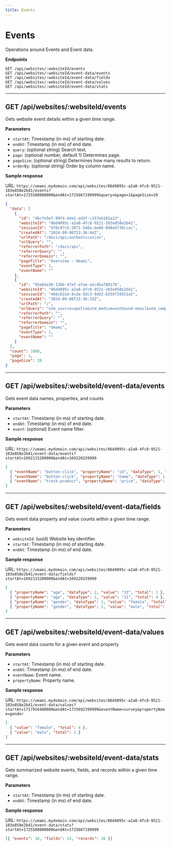 ```yaml
---
title: Events
---
```


# Events

Operations around Events and Event data.

**Endpoints**

```text
GET /api/websites/:websiteId/events
GET /api/websites/:websiteId/event-data/events
GET /api/websites/:websiteId/event-data/fields
GET /api/websites/:websiteId/event-data/values
GET /api/websites/:websiteId/event-data/stats
```

---

## GET /api/websites/:websiteId/events

Gets website event details within a given time range.

**Parameters**

- `startAt`: Timestamp (in ms) of starting date.
- `endAt`: Timestamp (in ms) of end date.
- `query`: (optional string) Search text.
- `page`: (optional number, default 1) Determines page.
- `pageSize`: (optional string) Determines how many results to return.
- `orderBy`: (optional string) Order by column name.

**Sample response**

URL: `https://umami.mydomain.com/api/websites/86d4095c-a2a8-4fc8-9521-103e858e2b41/events?startAt=1725580800000&endAt=1725667199999&query=&page=1&pageSize=20`

```json
{
  "data": [
    {
      "id": "dbcfe5ef-99f4-44e1-ad3f-c157eb102a13",
      "websiteId": "86d4095c-a2a8-4fc8-9521-103e858e2b41",
      "sessionId": "970c97c5-2071-540a-be88-098eb730ccac",
      "createdAt": "2024-09-06T23:36:44Z",
      "urlPath": "/docs/api/authentication",
      "urlQuery": "",
      "referrerPath": "/docs/api",
      "referrerQuery": "",
      "referrerDomain": "",
      "pageTitle": "Overview – Umami",
      "eventType": 1,
      "eventName": ""
    },
    {
      "id": "9ba0da36-136b-4fef-afae-a5cdba78017b",
      "websiteId": "86d4095c-a2a8-4fc8-9521-103e858e2b41",
      "sessionId": "466cb31d-8cda-5dc3-9dd2-b259f29551a5",
      "createdAt": "2024-09-06T23:36:33Z",
      "urlPath": "/",
      "urlQuery": "utm_source=apollo&utm_medium=outbound-email&utm_campaign=founders",
      "referrerPath": "",
      "referrerQuery": "",
      "referrerDomain": "",
      "pageTitle": "Umami",
      "eventType": 1,
      "eventName": ""
    }
  ],
  "count": 1000,
  "page": 1,
  "pageSize": 20
}
```

---

## GET /api/websites/:websiteId/event-data/events

Gets event data names, properties, and counts

**Parameters**

- `startAt`: Timestamp (in ms) of starting date.
- `endAt`: Timestamp (in ms) of end date.
- `event`: (optional) Event name filter.

**Sample response**

URL: `https://umami.mydomain.com/api/websites/86d4095c-a2a8-4fc8-9521-103e858e2b41/event-data/events?startAt=1692115200000&endAt=169220159999`

```json
[
  { "eventName": "button-click", "propertyName": "id", "dataType": 1, "total": 4 },
  { "eventName": "button-click", "propertyName": "name", "dataType": 1, "total": 4 },
  { "eventName": "track-product", "propertyName": "price", "dataType": 2, "total": 2 }
]
```

---

## GET /api/websites/:websiteId/event-data/fields

Gets event data property and value counts within a given time range.

**Parameters**

- `websiteId`: (uuid) Website key identifier.
- `startAt`: Timestamp (in ms) of starting date.
- `endAt`: Timestamp (in ms) of end date.

**Sample response**

URL: `https://umami.mydomain.com/api/websites/86d4095c-a2a8-4fc8-9521-103e858e2b41/event-data/fields?startAt=1692115200000&endAt=169220159999`

```json
[
  { "propertyName": "age", "dataType": 2, "value": "33", "total": 1 },
  { "propertyName": "age", "dataType": 2, "value": "31", "total": 4 },
  { "propertyName": "gender", "dataType": 1, "value": "female", "total": 4 },
  { "propertyName": "gender", "dataType": 1, "value": "male", "total": 1 }
]
```

---

## GET /api/websites/:websiteId/event-data/values

Gets event data counts for a given event and property

**Parameters**

- `startAt`: Timestamp (in ms) of starting date.
- `endAt`: Timestamp (in ms) of end date.
- `eventName`: Event name.
- `propertyName`: Property name.

**Sample response**

URL: `https://umami.mydomain.com/api/websites/86d4095c-a2a8-4fc8-9521-103e858e2b41/event-data/values?startAt=1717916400000&endAt=1725692399999&eventName=survey&propertyName=gender`

```json
[
  { "value": "female", "total": 4 },
  { "value": "male", "total": 1 }
]
```

---

## GET /api/websites/:websiteId/event-data/stats

Gets summarized website events, fields, and records within a given time range.

**Parameters**

- `startAt`: Timestamp (in ms) of starting date.
- `endAt`: Timestamp (in ms) of end date.

**Sample response**

URL: `https://umami.mydomain.com/api/websites/86d4095c-a2a8-4fc8-9521-103e858e2b41/event-data/stats?startAt=1725580800000&endAt=1725667199999`

```json
[{ "events": 16, "fields": 13, "records": 26 }]
```
